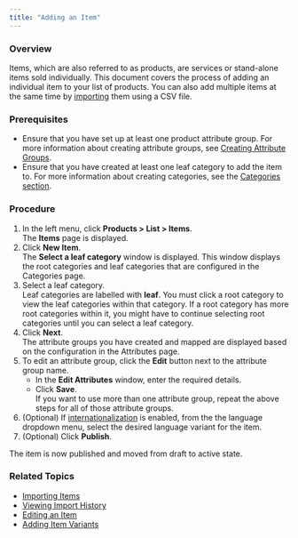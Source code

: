 ```yaml
---
title: "Adding an Item"
---
```


### Overview

Items, which are also referred to as products, are services or stand-alone items sold individually. This document covers the process of adding an individual item to your list of products. You can also add multiple items at the same time by [importing](/docs/products-importing-items) them using a CSV file. 

### Prerequisites

* Ensure that you have set up at least one product attribute group. For more information about creating attribute groups, see [Creating Attribute Groups](/docs/products-settings-creating-attribute-groups).
* Ensure that you have created at least one leaf category to add the item to. For more information about creating categories, see the [Categories section](/docs/products-categories-adding-category).

### Procedure

1. In the left menu, click **Products > List > Items**.  
The **Items** page is displayed.
2. Click **New Item**.  
The **Select a leaf category** window is displayed. This window displays the root categories and leaf categories that are configured in the Categories page.
3. Select a leaf category.  
Leaf categories are labelled with **leaf**. You must click a root category to view the leaf categories within that category. If a root category has more root categories within it, you might have to continue selecting root categories until you can select a leaf category.
4. Click **Next**.  
The attribute groups you have created and mapped are displayed based on the configuration in the Attributes page.
5. To edit an attribute group, click the **Edit** button next to the attribute group name.  
   * In the **Edit Attributes** window, enter the required details.  
   * Click **Save**.  
   If you want to use more than one attribute group, repeat the above steps for all of those attribute groups.
6. (Optional) If [internationalization](/docs/internationalization) is enabled, from the the language dropdown menu, select the desired language variant for the item.
7. (Optional) Click **Publish**.

The item is now published and moved from draft to active state.

### Related Topics

* [Importing Items](/docs/products-importing-items)
* [Viewing Import History](/docs/products-viewing-import-history)
* [Editing an Item](/docs/products-editing-item)
* [Adding Item Variants](/docs/products-adding-item-variants)